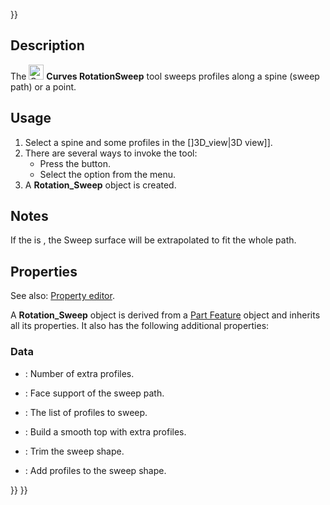 <languages/>
{{UnfinishedDocu{{#translation:}}}}

{{Docnav
|[[Curves_FlattenFace|FlattenFace]]
|[[Curves_SurfaceAnalysis|SurfaceAnalysis]]
|[[Curves_Workbench|Curves]]
|IconL=Curves_FlattenFace.svg
|IconR=Curves_ZebraTool.svg
|IconC=Curves_workbench_icon.svg
}}

{{GuiCommand
|Name=Curves RotationSweep
|MenuLocation=Surfaces → Rotation Sweep
|Workbenches=[[Curves_Workbench|Curves]]
}}

==Description==

The [[Image:Curves_RotationSweep.svg|24px]] '''Curves RotationSweep''' tool sweeps profiles along a spine (sweep path) or a point.

==Usage==

# Select a spine and some profiles in the []3D_view|3D view]].
# There are several ways to invoke the tool:
#* Press the {{Button|[[Image:Curves_RotationSweep.svg|16px]] [[Curves_RotationSweep|Rotation Sweep]]}} button.
#* Select the {{MenuCommand|Surfaces → [[Image:Curves_RotationSweep.svg|16px]] Rotation Sweep}} option from the menu.
# A '''Rotation_Sweep''' object is created.

==Notes==

If the {{PropertyData|TrimPath}} is {{False}}, the Sweep surface will be extrapolated to fit the whole path.

==Properties==

See also: [[Property_editor|Property editor]].

A '''Rotation_Sweep''' object is derived from a [[Part_Feature|Part Feature]] object and inherits all its properties. It also has the following additional properties:

===Data===

{{TitleProperty|ExtraProfiles}}

* {{PropertyData|ExtraProfiles|Integer}}: Number of extra profiles.
* {{PropertyData|FaceSupport|LinkSub}}: Face support of the sweep path.

{{TitleProperty|InputShapes}}

* {{PropertyData|Profiles|LinkSubList}}: The list of profiles to sweep.

{{TitleProperty|Settings}}

* {{PropertyData|SmoothTop|Bool|}}: Build a smooth top with extra profiles.
* {{PropertyData|TrimPath|Bool}}: Trim the sweep shape.
* {{PropertyData|ViewProfiles|Bool|Hidden}}: Add profiles to the sweep shape.


{{Docnav
|[[Curves_FlattenFace|FlattenFace]]
|[[Curves_SurfaceAnalysis|SurfaceAnalysis]]
|[[Curves_Workbench|Curves]]
|IconL=Curves_FlattenFace.svg
|IconR=Curves_ZebraTool.svg
|IconC=Curves_workbench_icon.svg
}}

{{Curves Tools navi{{#translation:}}}}
{{Userdocnavi{{#translation:}}}}